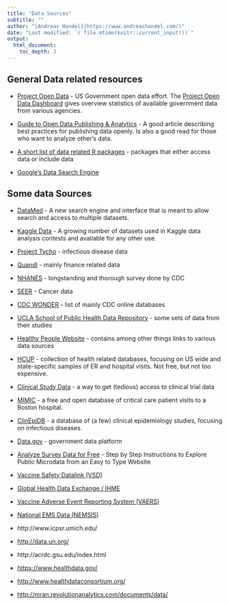 ```yaml
---
title: "Data Sources"
subtitle: ""
author: "[Andreas Handel](https://www.andreashandel.com/)"
date: "Last modified: `r file.mtime(knitr::current_input())`"
output: 
  html_document:
    toc_depth: 3
---
```




## General Data related resources

* [Project Open Data](https://project-open-data.cio.gov/) - US Government open data effort. The [Project Open Data Dashboard](https://labs.data.gov/dashboard/offices) gives overview statistics of available government data from various agencies.

* [Guide to Open Data Publishing & Analytics](http://blog.kaggle.com/2016/10/21/a-guide-to-open-data-publishing-analytics/) - A good article describing best practices for publishing data openly. Is also a good read for those who want to analyze other's data.

* [A short list of data related R packages](https://rviews.rstudio.com/2017/11/01/r-data-packages/) - packages that either access data or include data

* [Google's Data Search Engine](https://toolbox.google.com/datasetsearch)

## Some data Sources

* [DataMed](https://datamed.org) - A new search engine and interface that is meant to allow search and access to multiple datasets.

* [Kaggle Data](https://www.kaggle.com/datasets) - A growing number of datasets used in Kaggle data analysis contests and available for any other use.

*  [Project Tycho](https://www.tycho.pitt.edu/) - infectious disease data

* [Quandl](http://www.quandl.com) - mainly finance related data

* [NHANES](http://www.cdc.gov/nchs/nhanes.htm) - longstanding and thorough survey done by CDC

* [SEER](http://seer.cancer.gov/) - Cancer data

* [CDC WONDER](http://wonder.cdc.gov/) - list of mainly CDC online databases

* [UCLA School of Public Health Data Repository](https://publicdata.ph.ucla.edu/pages/) - some sets of data from their studies

* [Healthy People Website](https://www.healthypeople.gov/) - contains among other things links to various data sources

* [HCUP](http://www.hcup-us.ahrq.gov)  - collection of health related databases, focusing on US wide and state-specific samples of ER and hospital visits. Not free, but not too expensive.

* [Clinical Study Data](clinicalstudydatarequest.com) - a way to get (tedious) access to clinical trial data

* [MIMIC](https://mimic.physionet.org/) - a free and open database of critical care patient visits to a Boston hospital.

* [ClinEpiDB](https://clinepidb.org) - a database of (a few) clinical epidemiology studies, focusing on infectious diseases. 

* [Data.gov](http://www.data.gov/>) - government data platform

* [Analyze Survey Data for Free](http://asdfree.com/) - Step by Step Instructions to Explore Public Microdata from an Easy to Type Website

* [Vaccine Safety Datalink (VSD)](https://www.cdc.gov/vaccinesafety/ensuringsafety/monitoring/vsd/accessing-data.html)

* [Global Health Data Exchange / IHME](http://ghdx.healthdata.org/)

* [Vaccine Adverse Event Reporting System (VAERS)](https://vaers.hhs.gov/)

* [National EMS Data (NEMSIS)](https://nemsis.org/)

-   http://www.icpsr.umich.edu/

-   <http://data.un.org/>

-   http://acrdc.gsu.edu/index.html

-   <https://www.healthdata.gov/>

-   <http://www.healthdataconsortium.org/>

-   <http://mran.revolutionanalytics.com/documents/data/>



